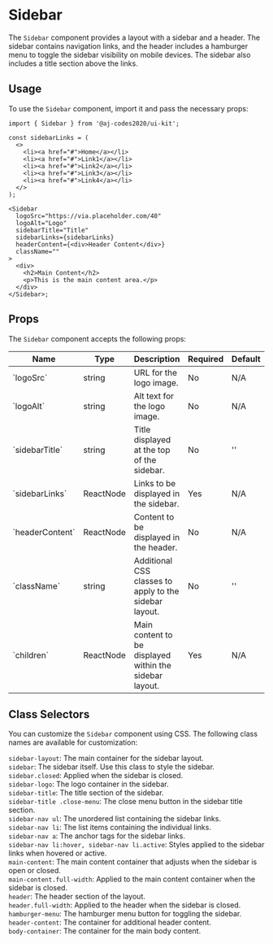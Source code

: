 
<Meta of={SidebarStories} />

# Sidebar

The `Sidebar` component provides a layout with a sidebar and a header. The sidebar contains navigation links, and the header includes a hamburger menu to toggle the sidebar visibility on mobile devices. The sidebar also includes a title section above the links.

<Canvas of={SidebarStories.Default} />

## Usage

To use the `Sidebar` component, import it and pass the necessary props:

```tsx
import { Sidebar } from '@aj-codes2020/ui-kit';

const sidebarLinks = (
  <>
    <li><a href="#">Home</a></li>
    <li><a href="#">Link1</a></li>
    <li><a href="#">Link2</a></li>
    <li><a href="#">Link3</a></li>
    <li><a href="#">Link4</a></li>
  </>
);

<Sidebar
  logoSrc="https://via.placeholder.com/40"
  logoAlt="Logo"
  sidebarTitle="Title"
  sidebarLinks={sidebarLinks}
  headerContent={<div>Header Content</div>}
  className=""
>
  <div>
    <h2>Main Content</h2>
    <p>This is the main content area.</p>
  </div>
</Sidebar>;
```

## Props

The `Sidebar` component accepts the following props:

<div style={{ overflowX: 'auto' }}>
  <table style={{ width: '100%' }}>
    <thead>
      <tr>
        <th>Name</th>
        <th>Type</th>
        <th>Description</th>
        <th>Required</th>
        <th>Default</th>
      </tr>
    </thead>
    <tbody>
      <tr>
        <td>`logoSrc`</td>
        <td>string</td>
        <td>URL for the logo image.</td>
        <td>No</td>
        <td>N/A</td>
      </tr>
      <tr>
        <td>`logoAlt`</td>
        <td>string</td>
        <td>Alt text for the logo image.</td>
        <td>No</td>
        <td>N/A</td>
      </tr>
      <tr>
        <td>`sidebarTitle`</td>
        <td>string</td>
        <td>Title displayed at the top of the sidebar.</td>
        <td>No</td>
        <td>''</td>
      </tr>
      <tr>
        <td>`sidebarLinks`</td>
        <td>ReactNode</td>
        <td>Links to be displayed in the sidebar.</td>
        <td>Yes</td>
        <td>N/A</td>
      </tr>
      <tr>
        <td>`headerContent`</td>
        <td>ReactNode</td>
        <td>Content to be displayed in the header.</td>
        <td>No</td>
        <td>N/A</td>
      </tr>
      <tr>
        <td>`className`</td>
        <td>string</td>
        <td>Additional CSS classes to apply to the sidebar layout.</td>
        <td>No</td>
        <td>''</td>
      </tr>
      <tr>
        <td>`children`</td>
        <td>ReactNode</td>
        <td>Main content to be displayed within the sidebar layout.</td>
        <td>Yes</td>
        <td>N/A</td>
      </tr>
    </tbody>
  </table>
</div>

## Class Selectors

You can customize the `Sidebar` component using CSS. The following class names are available for customization:

`sidebar-layout`: The main container for the sidebar layout.\
`sidebar`: The sidebar itself. Use this class to style the sidebar.\
`sidebar.closed`: Applied when the sidebar is closed.\
`sidebar-logo`: The logo container in the sidebar.\
`sidebar-title`: The title section of the sidebar.\
`sidebar-title .close-menu`: The close menu button in the sidebar title section.\
`sidebar-nav ul`: The unordered list containing the sidebar links.\
`sidebar-nav li`: The list items containing the individual links.\
`sidebar-nav a`: The anchor tags for the sidebar links.\
`sidebar-nav li:hover, sidebar-nav li.active`: Styles applied to the sidebar links when hovered or active.\
`main-content`: The main content container that adjusts when the sidebar is open or closed.\
`main-content.full-width`: Applied to the main content container when the sidebar is closed.\
`header`: The header section of the layout.\
`header.full-width`: Applied to the header when the sidebar is closed.\
`hamburger-menu`: The hamburger menu button for toggling the sidebar.\
`header-content`: The container for additional header content.\
`body-container`: The container for the main body content.
